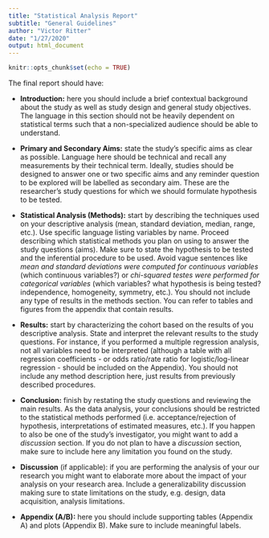 ```yaml
---
title: "Statistical Analysis Report"
subtitle: "General Guidelines"
author: "Victor Ritter"
date: "1/27/2020"
output: html_document
---
```


```r
knitr::opts_chunk$set(echo = TRUE)
```

The final report should have:

- **Introduction:** here you should include a brief contextual background about the study as well as study design and general study objectives. The language in this section should not be heavily dependent on statistical terms such that a non-specialized audience should be able to understand.

- **Primary and Secondary Aims:** state the study's specific aims as clear as possible. Language here should be technical and recall any measurements by their technical term. Ideally, studies should be designed to answer one or two specific aims and any reminder question to be explored will be labelled as secondary aim. These are the researcher's study questions for which we should formulate hypothesis to be tested. 

- **Statistical Analysis (Methods):** start by describing the techniques used on your descriptive analysis (mean, standard deviation, median, range, etc.). Use specific language listing variables by name. Proceed describing which statistical methods you plan on using to answer the study questions (aims). Make sure to state the hypothesis to be tested and the inferential procedure to be used. Avoid vague sentences like _mean and standard deviations were computed for continuous variables_ (which continuous variables?) or _chi-squared testes were performed for categorical variables_ (which variables? what hypothesis is being tested? independence, homogeneity, symmetry, etc.). You should not include any type of results in the methods section. You can refer to tables and figures from the appendix that contain results.

- **Results:** start by characterizing the cohort based on the results of you descriptive analysis. State and interpret the relevant results to the study questions. For instance, if you performed a multiple regression analysis, not all variables need to be interpreted (although a table with all regression coefficients - or odds ratio/rate ratio for logistic/log-linear regression - should be included on the Appendix). You should not include any method description here, just results from previously described procedures.

- **Conclusion:** finish by restating the study questions and reviewing the main results. As the data analysis, your conclusions should be restricted to the statistical methods performed (i.e. acceptance/rejection of hypothesis, interpretations of estimated measures, etc.). If you happen to also be one of the study's investigator, you might want to add a _discussion_ section. If you do not plan to have a _discussion_ section, make sure to include here any limitation you found on the study.

- **Discussion** (if applicable): if you are performing the analysis of your our research you might want to elaborate more about the impact of your analysis on your research area. Include a generalizability discussion making sure to state limitations on the study, e.g. design, data acquisition, analysis limitations.

- **Appendix (A/B):** here you should include supporting tables (Appendix A) and plots (Appendix B). Make sure to include meaningful labels.
